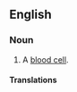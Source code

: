==English==

===Noun===
{{en-noun}}

# {{lb|en|hematology|cytology}} A [[blood cell]].

====Translations====
{{trans-see|blood cell}}
